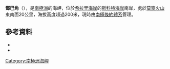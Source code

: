 {{coord|78|38|S|164|10|E|source:GNIS|display=title}}

'''鄧巴角'''（{{lang-en|Dunbar Head}}），是[[南極洲|南極洲]]的海岬，位於[[希拉里海岸|希拉里海岸]]的[[斯科特海岸|斯科特海岸]]南岸，處於[[莫寧火山|莫寧火山]]東南面20公里，海拔高度超過200米，現時由[[南極條約體系|南極條約體系]]管理。

==參考資料==
*{{cite gnis | type = antarid | id = 17593| name = Dunbar Head| accessdate = 2012-02-02}}
*{{usgs-gazetteer|id=17593}}

{{Antarctica-geo-stub}}
[[Category:南極洲海岬|Category:南極洲海岬]]